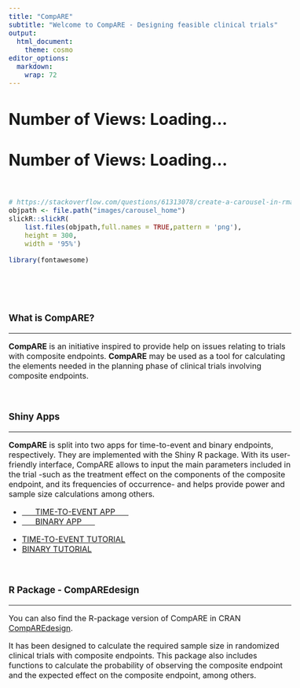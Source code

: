 ---
title: "CompARE"
subtitle: "Welcome to CompARE - Designing feasible clinical trials"
output:
  html_document:
    theme: cosmo
editor_options: 
  markdown: 
    wrap: 72
---

```{=html}
<style type="text/css">
h1.title {
  display: none;
}
</style>
```

```{=html}
<style type="text/css">
.subtitle {
  font-size: 36px;
  font-weight: 500;
  color: DarkRed;
  text-align: center;
}
</style>
```

```{=html}
<style type="text/css">
  body{
  font-size: 12pt;
}
</style>
```

```{=html}
<head>
<!-- Google tag (gtag.js) -->
<script async src="https://www.googletagmanager.com/gtag/js?id=G-EGNE926NLF"></script>
<script>
  window.dataLayer = window.dataLayer || [];
  function gtag(){dataLayer.push(arguments);}
  gtag('js', new Date());

  gtag('config', 'G-EGNE926NLF');
</script>

<title>CompARE</title>
</head>
```

```{=html}
<head>
    <title>View Counter</title>
</head>
<body>
    <h1>Number of Views: <span id="viewCount">Loading...</span></h1>

    <script>
        // Replace 'G-EGNE926NLF' with your Google Analytics view ID
        gtag('config', 'G-EGNE926NLF');

        // Function to fetch view count
        function fetchViewCount() {
            gtag('event', 'page_view', {
                'send_to': 'G-EGNE926NLF',
                'event_callback': function() {
                    var viewCount = gtag.getAll()[0].get('page_view_count');
                    document.getElementById('viewCount').textContent = viewCount;
                }
            });
        }

        // Fetch view count when the page loads
        fetchViewCount();
    </script>
</body>
```

# Number of Views: <span id="viewCount">Loading...</span>

<script>
  // Function to fetch view count
  function fetchViewCount() {
    // Make an API call to retrieve the view count
    // Replace 'G-EGNE926NLF' with the actual endpoint to fetch the view count
    fetch('G-EGNE926NLF')
      .then(response => response.json())
      .then(data => {
        document.getElementById('viewCount').textContent = data.viewCount;
      })
      .catch(error => {
        console.error('Error fetching view count:', error);
      });
  }

  // Fetch view count when the page loads
  window.addEventListener('load', fetchViewCount);
</script>


<br>

```{r echo=FALSE}
# https://stackoverflow.com/questions/61313078/create-a-carousel-in-rmarkdown
objpath <- file.path("images/carousel_home")
slickR::slickR(
    list.files(objpath,full.names = TRUE,pattern = 'png'),
    height = 300,
    width = '95%')
```

```{r echo=FALSE}
library(fontawesome)
```

<br>

<br>

### What is CompARE?

<hr>

**CompARE** is an initiative inspired to provide help on issues relating
to trials with composite endpoints. **CompARE** may be used as a tool
for calculating the elements needed in the planning phase of clinical
trials involving composite endpoints.

<br>

### Shiny Apps

<hr>

**CompARE** is split into two apps for time-to-event and binary
endpoints, respectively. They are implemented with the Shiny R package.
With its user-friendly interface, CompARE allows to input the main
parameters included in the trial -such as the treatment effect on the
components of the composite endpoint, and its frequencies of occurrence-
and helps provide power and sample size calculations among others. <br>

<ul class="pager">

<!--this is the style of the button-->

<li><a href="https://www.grbio.eu/compare/CompARETimeToEvent/">      TIME-TO-EVENT
APP      </a></li>

<li><a href="https://www.grbio.eu/compare/CompAREBinary/">      BINARY
APP      </a></li>

</ul>

<ul class="pager">

<!--this is the style of the button-->

<li><a href="https://www.grbio.eu/compare/CompARETimeToEvent/help_Tutorial.html">TIME-TO-EVENT
TUTORIAL</a></li>

<li><a href="https://www.grbio.eu/compare/CompAREBinary/Help-Tutorial.html">BINARY
TUTORIAL</a></li>

</ul>

<br>

### R Package - CompAREdesign

<hr>

You can also find the R-package version of CompARE in CRAN
[CompAREdesign](https://cran.r-project.org/web/packages/CompAREdesign/index.html).

It has been designed to calculate the required sample size in randomized
clinical trials with composite endpoints. This package also includes
functions to calculate the probability of observing the composite
endpoint and the expected effect on the composite endpoint, among
others.

